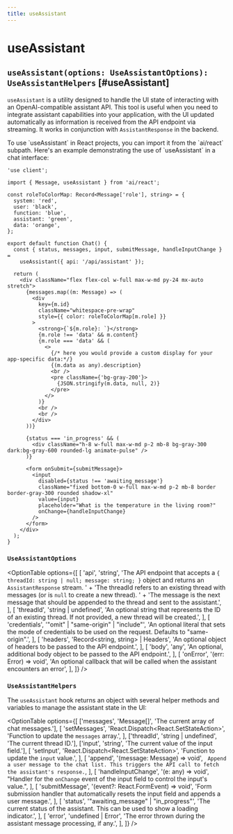 ```yaml
---
title: useAssistant
---
```



# useAssistant

## `useAssistant(options: UseAssistantOptions): UseAssistantHelpers` [#useAssistant]

`useAssistant` is a utility designed to handle the UI state of interacting with an OpenAI-compatible assistant API.
This tool is useful when you need to integrate assistant capabilities into your application,
with the UI updated automatically as information is received from the API endpoint via streaming.
It works in conjunction with `AssistantResponse` in the backend.

<FrameworkTabs>
  <Tab>
To use `useAssistant` in React projects, you can import it from the `ai/react` subpath. 
Here's an example demonstrating the use of `useAssistant` in a chat interface:

```tsx filename="app/assistant.tsx"
'use client';

import { Message, useAssistant } from 'ai/react';

const roleToColorMap: Record<Message['role'], string> = {
  system: 'red',
  user: 'black',
  function: 'blue',
  assistant: 'green',
  data: 'orange',
};

export default function Chat() {
  const { status, messages, input, submitMessage, handleInputChange } =
    useAssistant({ api: '/api/assistant' });

  return (
    <div className="flex flex-col w-full max-w-md py-24 mx-auto stretch">
      {messages.map((m: Message) => (
        <div
          key={m.id}
          className="whitespace-pre-wrap"
          style={{ color: roleToColorMap[m.role] }}
        >
          <strong>{`${m.role}: `}</strong>
          {m.role !== 'data' && m.content}
          {m.role === 'data' && (
            <>
              {/* here you would provide a custom display for your app-specific data:*/}
              {(m.data as any).description}
              <br />
              <pre className={'bg-gray-200'}>
                {JSON.stringify(m.data, null, 2)}
              </pre>
            </>
          )}
          <br />
          <br />
        </div>
      ))}

      {status === 'in_progress' && (
        <div className="h-8 w-full max-w-md p-2 mb-8 bg-gray-300 dark:bg-gray-600 rounded-lg animate-pulse" />
      )}

      <form onSubmit={submitMessage}>
        <input
          disabled={status !== 'awaiting_message'}
          className="fixed bottom-0 w-full max-w-md p-2 mb-8 border border-gray-300 rounded shadow-xl"
          value={input}
          placeholder="What is the temperature in the living room?"
          onChange={handleInputChange}
        />
      </form>
    </div>
  );
}
```

### `UseAssistantOptions`

<OptionTable
  options={[
    [
      'api',
      'string',
      'The API endpoint that accepts a `{ threadId: string | null; message: string; }` object and returns an `AssistantResponse` stream. ' +
        'The threadId refers to an existing thread with messages (or is `null` to create a new thread). ' +
        'The message is the next message that should be appended to the thread and sent to the assistant.',
    ],
    [
      'threadId',
      'string | undefined',
      'An optional string that represents the ID of an existing thread. If not provided, a new thread will be created.',
    ],
    [
      'credentials',
      '"omit" | "same-origin" | "include"',
      'An optional literal that sets the mode of credentials to be used on the request. Defaults to "same-origin".',
    ],
    [
      'headers',
      'Record<string, string> | Headers',
      'An optional object of headers to be passed to the API endpoint.',
    ],
    [
      'body',
      'any',
      'An optional, additional body object to be passed to the API endpoint.',
    ],
    [
      'onError',
      '(err: Error) => void',
      'An optional callback that will be called when the assistant encounters an error',
    ],
  ]}
/>

### `UseAssistantHelpers`

The `useAssistant` hook returns an object with several helper methods and variables to manage the assistant state in the UI:

<OptionTable
  options={[
    ['messages', 'Message[]', 'The current array of chat messages.'],
    [
      'setMessages',
      'React.Dispatch<React.SetStateAction<Message>>',
      'Function to update the `messages` array.',
    ],
    ['threadId', 'string | undefined', 'The current thread ID.'],
    ['input', 'string', 'The current value of the input field.'],
    [
      'setInput',
      'React.Dispatch<React.SetStateAction<string>>',
      'Function to update the `input` value.',
    ],
    [
      'append',
      '(message: Message) => void',
      ` Append a user message to the chat list. This triggers the API call to fetch the assistant's response.`,
    ],
    [
      'handleInputChange',
      '(e: any) => void',
      "Handler for the `onChange` event of the input field to control the input's value.",
    ],
    [
      'submitMessage',
      '(event?: React.FormEvent<HTMLFormElement>) => void',
      'Form submission handler that automatically resets the input field and appends a user message.',
    ],
    [
      'status',
      '"awaiting_message" | "in_progress"',
      'The current status of the assistant. This can be used to show a loading indicator.',
    ],
    [
      'error',
      'undefined | Error',
      'The error thrown during the assistant message processing, if any.',
    ],
  ]}
/>

</Tab>
</FrameworkTabs>
